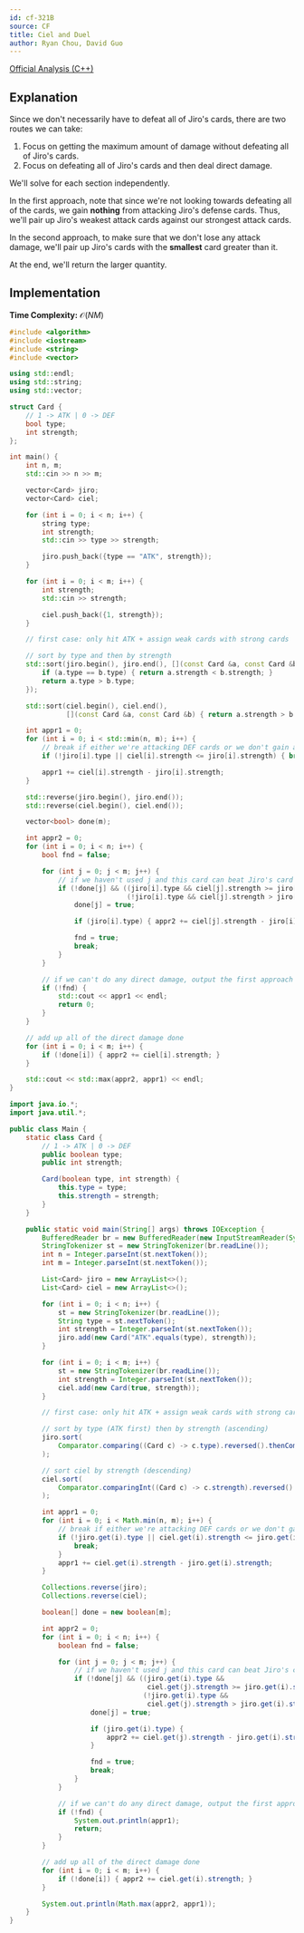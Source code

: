 ```yaml
---
id: cf-321B
source: CF
title: Ciel and Duel
author: Ryan Chou, David Guo
---
```


[Official Analysis (C++)](https://codeforces.com/blog/entry/8192)

## Explanation

Since we don't necessarily have to defeat all of Jiro's cards, there are two routes we can take:
1. Focus on getting the maximum amount of damage without defeating all of Jiro's cards.
2. Focus on defeating all of Jiro's cards and then deal direct damage.

We'll solve for each section independently.

In the first approach, note that since we're not looking towards defeating all of the cards, we gain **nothing** from attacking Jiro's defense cards. Thus, we'll pair up Jiro's weakest attack cards against our strongest attack cards.

In the second approach, to make sure that we don't lose any attack damage, we'll pair up Jiro's cards with the **smallest** card greater than it.

At the end, we'll return the larger quantity.

## Implementation

**Time Complexity:** $\mathcal{O}(NM)$

<LanguageSection>
<CPPSection>

```cpp
#include <algorithm>
#include <iostream>
#include <string>
#include <vector>

using std::endl;
using std::string;
using std::vector;

struct Card {
	// 1 -> ATK | 0 -> DEF
	bool type;
	int strength;
};

int main() {
	int n, m;
	std::cin >> n >> m;

	vector<Card> jiro;
	vector<Card> ciel;

	for (int i = 0; i < n; i++) {
		string type;
		int strength;
		std::cin >> type >> strength;

		jiro.push_back({type == "ATK", strength});
	}

	for (int i = 0; i < m; i++) {
		int strength;
		std::cin >> strength;

		ciel.push_back({1, strength});
	}

	// first case: only hit ATK + assign weak cards with strong cards

	// sort by type and then by strength
	std::sort(jiro.begin(), jiro.end(), [](const Card &a, const Card &b) {
		if (a.type == b.type) { return a.strength < b.strength; }
		return a.type > b.type;
	});

	std::sort(ciel.begin(), ciel.end(),
	          [](const Card &a, const Card &b) { return a.strength > b.strength; });

	int appr1 = 0;
	for (int i = 0; i < std::min(n, m); i++) {
		// break if either we're attacking DEF cards or we don't gain anything
		if (!jiro[i].type || ciel[i].strength <= jiro[i].strength) { break; }

		appr1 += ciel[i].strength - jiro[i].strength;
	}

	std::reverse(jiro.begin(), jiro.end());
	std::reverse(ciel.begin(), ciel.end());

	vector<bool> done(m);

	int appr2 = 0;
	for (int i = 0; i < n; i++) {
		bool fnd = false;

		for (int j = 0; j < m; j++) {
			// if we haven't used j and this card can beat Jiro's card
			if (!done[j] && ((jiro[i].type && ciel[j].strength >= jiro[i].strength) ||
			                 (!jiro[i].type && ciel[j].strength > jiro[i].strength))) {
				done[j] = true;

				if (jiro[i].type) { appr2 += ciel[j].strength - jiro[i].strength; }

				fnd = true;
				break;
			}
		}

		// if we can't do any direct damage, output the first approach
		if (!fnd) {
			std::cout << appr1 << endl;
			return 0;
		}
	}

	// add up all of the direct damage done
	for (int i = 0; i < m; i++) {
		if (!done[i]) { appr2 += ciel[i].strength; }
	}

	std::cout << std::max(appr2, appr1) << endl;
}
```
</CPPSection>
<JavaSection>

```java
import java.io.*;
import java.util.*;

public class Main {
    static class Card {
        // 1 -> ATK | 0 -> DEF
        public boolean type;
        public int strength;

        Card(boolean type, int strength) {
            this.type = type;
            this.strength = strength;
        }
    }

    public static void main(String[] args) throws IOException {
        BufferedReader br = new BufferedReader(new InputStreamReader(System.in));
        StringTokenizer st = new StringTokenizer(br.readLine());
        int n = Integer.parseInt(st.nextToken());
        int m = Integer.parseInt(st.nextToken());

        List<Card> jiro = new ArrayList<>();
        List<Card> ciel = new ArrayList<>();

        for (int i = 0; i < n; i++) {
            st = new StringTokenizer(br.readLine());
            String type = st.nextToken();
            int strength = Integer.parseInt(st.nextToken());
            jiro.add(new Card("ATK".equals(type), strength));
        }

        for (int i = 0; i < m; i++) {
            st = new StringTokenizer(br.readLine());
            int strength = Integer.parseInt(st.nextToken());
            ciel.add(new Card(true, strength));
        }

        // first case: only hit ATK + assign weak cards with strong cards

        // sort by type (ATK first) then by strength (ascending)
        jiro.sort(
            Comparator.comparing((Card c) -> c.type).reversed().thenComparingInt(c -> c.strength)
        );

        // sort ciel by strength (descending)
        ciel.sort(
            Comparator.comparingInt((Card c) -> c.strength).reversed()
        );

        int appr1 = 0;
        for (int i = 0; i < Math.min(n, m); i++) {
            // break if either we're attacking DEF cards or we don't gain anything
            if (!jiro.get(i).type || ciel.get(i).strength <= jiro.get(i).strength) {
                break;
            }
            appr1 += ciel.get(i).strength - jiro.get(i).strength;
        }

        Collections.reverse(jiro);
        Collections.reverse(ciel);

        boolean[] done = new boolean[m];

        int appr2 = 0;
        for (int i = 0; i < n; i++) {
            boolean fnd = false;

            for (int j = 0; j < m; j++) {
                // if we haven't used j and this card can beat Jiro's card
                if (!done[j] && ((jiro.get(i).type &&
                                  ciel.get(j).strength >= jiro.get(i).strength) ||
                                 (!jiro.get(i).type &&
                                  ciel.get(j).strength > jiro.get(i).strength))) {
                    done[j] = true;

                    if (jiro.get(i).type) {
                        appr2 += ciel.get(j).strength - jiro.get(i).strength;
                    }

                    fnd = true;
                    break;
                }
            }

            // if we can't do any direct damage, output the first approach
            if (!fnd) {
                System.out.println(appr1);
                return;
            }
        }

        // add up all of the direct damage done
        for (int i = 0; i < m; i++) {
            if (!done[i]) { appr2 += ciel.get(i).strength; }
        }

        System.out.println(Math.max(appr2, appr1));
    }
}
```
</JavaSection>
</LanguageSection>
